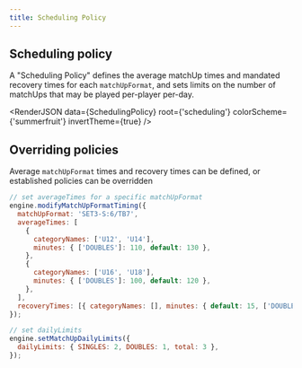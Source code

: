 ```yaml
---
title: Scheduling Policy
---
```



## Scheduling policy

A "Scheduling Policy" defines the average matchUp times and mandated recovery times for each `matchUpFormat`,
and sets limits on the number of matchUps that may be played per-player per-day.

<RenderJSON data={SchedulingPolicy} root={'scheduling'} colorScheme={'summerfruit'} invertTheme={true} />

## Overriding policies

Average `matchUpFormat` times and recovery times can be defined, or established policies can be overridden

```js
// set averageTimes for a specific matchUpFormat
engine.modifyMatchUpFormatTiming({
  matchUpFormat: 'SET3-S:6/TB7',
  averageTimes: [
    {
      categoryNames: ['U12', 'U14'],
      minutes: { ['DOUBLES']: 110, default: 130 },
    },
    {
      categoryNames: ['U16', 'U18'],
      minutes: { ['DOUBLES']: 100, default: 120 },
    },
  ],
  recoveryTimes: [{ categoryNames: [], minutes: { default: 15, ['DOUBLES']: 15 } }],
});

// set dailyLimits
engine.setMatchUpDailyLimits({
  dailyLimits: { SINGLES: 2, DOUBLES: 1, total: 3 },
});
```
